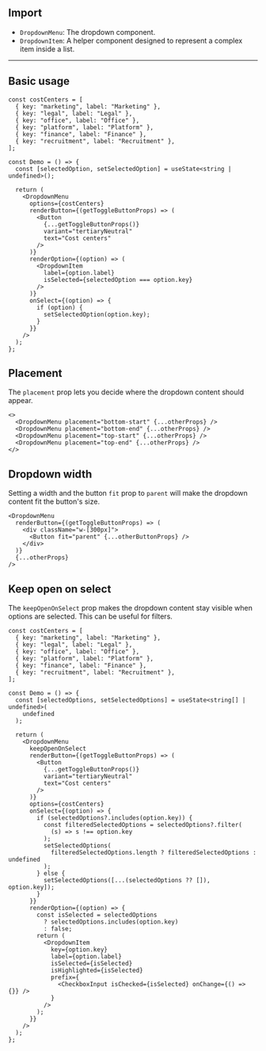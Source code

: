 
## Import

- `DropdownMenu`: The dropdown component.
- `DropdownItem`: A helper component designed to represent a complex item inside a list.

---

## Basic usage

<Preview>
  <DemoDropdownMenu />
</Preview>

```tsx
const costCenters = [
  { key: "marketing", label: "Marketing" },
  { key: "legal", label: "Legal" },
  { key: "office", label: "Office" },
  { key: "platform", label: "Platform" },
  { key: "finance", label: "Finance" },
  { key: "recruitment", label: "Recruitment" },
];

const Demo = () => {
  const [selectedOption, setSelectedOption] = useState<string | undefined>();

  return (
    <DropdownMenu
      options={costCenters}
      renderButton={(getToggleButtonProps) => (
        <Button
          {...getToggleButtonProps()}
          variant="tertiaryNeutral"
          text="Cost centers"
        />
      )}
      renderOption={(option) => (
        <DropdownItem
          label={option.label}
          isSelected={selectedOption === option.key}
        />
      )}
      onSelect={(option) => {
        if (option) {
          setSelectedOption(option.key);
        }
      }}
    />
  );
};
```

## Placement

The `placement` prop lets you decide where the dropdown content should appear.

<Preview>
  <DemoDropdownMenu placement="bottom-start" />
  <DemoDropdownMenu placement="bottom-end" />
  <DemoDropdownMenu placement="top-start" />
  <DemoDropdownMenu placement="top-end" />
</Preview>

```tsx
<>
  <DropdownMenu placement="bottom-start" {...otherProps} />
  <DropdownMenu placement="bottom-end" {...otherProps} />
  <DropdownMenu placement="top-start" {...otherProps} />
  <DropdownMenu placement="top-end" {...otherProps} />
</>
```

## Dropdown width

Setting a width and the button `fit` prop to `parent` will make the dropdown content fit the button's size.

<Preview>
  <DemoDropdownMenu fitToButton />
</Preview>

```tsx
<DropdownMenu
  renderButton={(getToggleButtonProps) => (
    <div className="w-[300px]">
      <Button fit="parent" {...otherButtonProps} />
    </div>
  )}
  {...otherProps}
/>
```

## Keep open on select

The `keepOpenOnSelect` prop makes the dropdown content stay visible when options are selected. This can be useful for filters.

<Preview>
  <DemoDropdownMenuCheckboxes />
</Preview>

```tsx
const costCenters = [
  { key: "marketing", label: "Marketing" },
  { key: "legal", label: "Legal" },
  { key: "office", label: "Office" },
  { key: "platform", label: "Platform" },
  { key: "finance", label: "Finance" },
  { key: "recruitment", label: "Recruitment" },
];

const Demo = () => {
  const [selectedOptions, setSelectedOptions] = useState<string[] | undefined>(
    undefined
  );

  return (
    <DropdownMenu
      keepOpenOnSelect
      renderButton={(getToggleButtonProps) => (
        <Button
          {...getToggleButtonProps()}
          variant="tertiaryNeutral"
          text="Cost centers"
        />
      )}
      options={costCenters}
      onSelect={(option) => {
        if (selectedOptions?.includes(option.key)) {
          const filteredSelectedOptions = selectedOptions?.filter(
            (s) => s !== option.key
          );
          setSelectedOptions(
            filteredSelectedOptions.length ? filteredSelectedOptions : undefined
          );
        } else {
          setSelectedOptions([...(selectedOptions ?? []), option.key]);
        }
      }}
      renderOption={(option) => {
        const isSelected = selectedOptions
          ? selectedOptions.includes(option.key)
          : false;
        return (
          <DropdownItem
            key={option.key}
            label={option.label}
            isSelected={isSelected}
            isHighlighted={isSelected}
            prefix={
              <CheckboxInput isChecked={isSelected} onChange={() => {}} />
            }
          />
        );
      }}
    />
  );
};
```

